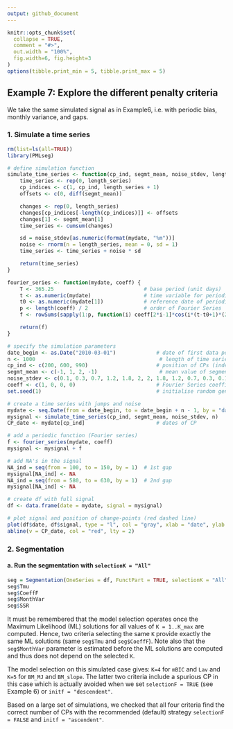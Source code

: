 ```yaml
---
output: github_document
---
```


<!-- Example7.md is generated from Example7.Rmd. Please edit that file -->

```r
knitr::opts_chunk$set(
  collapse = TRUE,
  comment = "#>",
  out.width = "100%",
  fig.width=6, fig.height=3
)
options(tibble.print_min = 5, tibble.print_max = 5)
```

## Example 7: Explore the different penalty criteria

We take the same simulated signal as in Example6, i.e. with periodic bias, monthly variance, and gaps.

### 1. Simulate a time series 

```r
rm(list=ls(all=TRUE))
library(PMLseg)

# define simulation function
simulate_time_series <- function(cp_ind, segmt_mean, noise_stdev, length_series) {
    time_series <- rep(0, length_series)
    cp_indices <- c(1, cp_ind, length_series + 1)
    offsets <- c(0, diff(segmt_mean))

    changes <- rep(0, length_series)
    changes[cp_indices[-length(cp_indices)]] <- offsets
    changes[1] <- segmt_mean[1]
    time_series <- cumsum(changes)

    sd = noise_stdev[as.numeric(format(mydate, "%m"))]
    noise <- rnorm(n = length_series, mean = 0, sd = 1)
    time_series <- time_series + noise * sd

    return(time_series)
}

fourier_series <- function(mydate, coeff) {
    T <- 365.25                             # base period (unit days)
    t <- as.numeric(mydate)                 # time variable for periodic function
    t0 <- as.numeric(mydate[1])             # reference date of periodic function is first date of time series
    p <- length(coeff) / 2                  # order of Fourier Series
    f <- rowSums(sapply(1:p, function(i) coeff[2*i-1]*cos(i*(t-t0+1)*(2*pi)/T) + coeff[2*i]*sin(i*(t-t0+1)*(2*pi)/T)))

    return(f)
}

# specify the simulation parameters
date_begin <- as.Date("2010-03-01")             # date of first data point
n <- 1000                                        # length of time series
cp_ind <- c(200, 600, 990)                      # position of CPs (index in time series)
segmt_mean <- c(-1, 1, 2, -1)                    # mean value of segments
noise_stdev <- c(0.1, 0.3, 0.7, 1.2, 1.8, 2, 2, 1.8, 1.2, 0.7, 0.3, 0.1) # 12 values, one per month (Jan to Dec)
coeff <- c(1, 0, 0, 0)                          # Fourier Series coefficients (cos1, sin1, cos2, sin2...) up to order 4
set.seed(1)                                     # initialise random generator

# create a time series with jumps and noise
mydate <- seq.Date(from = date_begin, to = date_begin + n - 1, by = "day")
mysignal <- simulate_time_series(cp_ind, segmt_mean, noise_stdev, n)
CP_date <- mydate[cp_ind]                       # dates of CP

# add a periodic function (Fourier series)
f <- fourier_series(mydate, coeff)
mysignal <- mysignal + f

# add NA's in the signal
NA_ind = seq(from = 100, to = 150, by = 1)  # 1st gap
mysignal[NA_ind] <- NA
NA_ind = seq(from = 580, to = 630, by = 1)  # 2nd gap 
mysignal[NA_ind] <- NA

# create df with full signal
df <- data.frame(date = mydate, signal = mysignal)

# plot signal and position of change-points (red dashed line)
plot(df$date, df$signal, type = "l", col = "gray", xlab = "date", ylab = "signal", main="Simulated time series")
abline(v = CP_date, col = "red", lty = 2)
```

### 2. Segmentation

#### a. Run the segmentation with `selectionK = "All"`

```r
seg = Segmentation(OneSeries = df, FunctPart = TRUE, selectionK = "All")
seg$Tmu
seg$CoeffF
seg$MonthVar
seg$SSR
```

It must be remembered that the model selection operates once the Maximum Likelihood (ML) solutions for all values of `K = 1..K_max` are computed. Hence, two criteria selecting the same `K` provide exactly the same ML solutions (same `seg$Tmu` and `seg$CoeffF`). Note also that the `seg$MonthVar` parameter is estimated before the ML solutions are computed and thus does not depend on the selected `K`.

The model selection on this simulated case gives: `K=4` for `mBIC` and `Lav` and `K=5` for `BM_MJ` and `BM_slope`. The latter two criteria include a spurious CP in this case which is actually avoided when we set `selectionF = TRUE` (see Example 6) or `initf = "descendent"`.

Based on a large set of simulations, we checked that all four criteria find the correct number of CPs with the recommended (default) strategy `selectionF = FALSE` and `initf = "ascendent"`.


